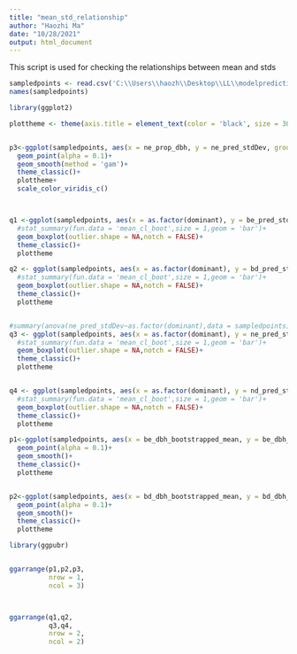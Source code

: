 ---
title: "mean_std_relationship"
author: "Haozhi Ma"
date: "10/28/2021"
output: html_document
---

This script is used for checking the relationships between mean and stds


```{R}

sampledpoints <- read.csv('C:\\Users\\haozh\\Desktop\\LL\\modelprediction\\std_gfbi_summary_in_dominants.csv')
names(sampledpoints)

```


```{R}
library(ggplot2)

```



```{R}
plottheme <- theme(axis.title = element_text(color = 'black', size = 30), axis.text = element_text(color = 'black', size = 20))


p3<-ggplot(sampledpoints, aes(x = ne_prop_dbh, y = ne_pred_stdDev, group = dominant, color = dominant))+
  geom_point(alpha = 0.1)+
  geom_smooth(method = 'gam')+
  theme_classic()+
  plottheme+
  scale_color_viridis_c()



q1 <-ggplot(sampledpoints, aes(x = as.factor(dominant), y = be_pred_stdDev))+
  #stat_summary(fun.data = 'mean_cl_boot',size = 1,geom = 'bar')+
  geom_boxplot(outlier.shape = NA,notch = FALSE)+
  theme_classic()+
  plottheme

q2 <- ggplot(sampledpoints, aes(x = as.factor(dominant), y = bd_pred_stdDev))+
  #stat_summary(fun.data = 'mean_cl_boot',size = 1,geom = 'bar')+
  geom_boxplot(outlier.shape = NA,notch = FALSE)+
  theme_classic()+
  plottheme


#summary(anova(ne_pred_stdDev~as.factor(dominant),data = sampledpoints))
q3 <- ggplot(sampledpoints, aes(x = as.factor(dominant), y = ne_pred_stdDev))+
  #stat_summary(fun.data = 'mean_cl_boot',size = 1,geom = 'bar')+
  geom_boxplot(outlier.shape = NA,notch = FALSE)+
  theme_classic()+
  plottheme


q4 <- ggplot(sampledpoints, aes(x = as.factor(dominant), y = nd_pred_stdDev))+
  #stat_summary(fun.data = 'mean_cl_boot',size = 1,geom = 'bar')+
  geom_boxplot(outlier.shape = NA,notch = FALSE)+
  theme_classic()+
  plottheme

p1<-ggplot(sampledpoints, aes(x = be_dbh_bootstrapped_mean, y = be_dbh_bootstrapped_stdDev))+
  geom_point(alpha = 0.1)+
  geom_smooth()+
  theme_classic()+
  plottheme


p2<-ggplot(sampledpoints, aes(x = bd_dbh_bootstrapped_mean, y = bd_dbh_bootstrapped_stdDev))+
  geom_point(alpha = 0.1)+
  geom_smooth()+
  theme_classic()+
  plottheme


```



```{R}
library(ggpubr)


ggarrange(p1,p2,p3,
          nrow = 1,
          ncol = 3)



ggarrange(q1,q2,
          q3,q4,
          nrow = 2,
          ncol = 2)




```



